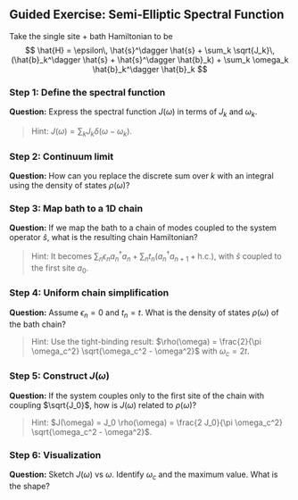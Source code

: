 ## **Guided Exercise: Semi-Elliptic Spectral Function**

Take the single site + bath Hamiltonian to be $$
\hat{H} = \epsilon\, \hat{s}^\dagger \hat{s} + \sum_k \sqrt{J_k}\, (\hat{b}_k^\dagger \hat{s} + \hat{s}^\dagger \hat{b}_k) + \sum_k \omega_k \hat{b}_k^\dagger \hat{b}_k
$$

### **Step 1: Define the spectral function**

**Question:** Express the spectral function $J(\omega)$ in terms of $J_k$ and $\omega_k$.

> Hint: $J(\omega) = \sum_k J_k \delta(\omega - \omega_k)$.

### **Step 2: Continuum limit**

**Question:** How can you replace the discrete sum over $k$ with an integral using the density of states $\rho(\omega)$?

### **Step 3: Map bath to a 1D chain**

**Question:** If we map the bath to a chain of modes coupled to the system operator $\hat{s}$, what is the resulting chain Hamiltonian?

> Hint: It becomes $\sum_n \epsilon_n a_n^\dagger a_n + \sum_n t_n (a_n^\dagger a_{n+1} + \text{h.c.})$, with $\hat{s}$ coupled to the first site $a_0$.

### **Step 4: Uniform chain simplification**

**Question:** Assume $\epsilon_n = 0$ and $t_n = t$. What is the density of states $\rho(\omega)$ of the bath chain?

> Hint: Use the tight-binding result: $\rho(\omega) = \frac{2}{\pi \omega_c^2} \sqrt{\omega_c^2 - \omega^2}$ with $\omega_c = 2t$.

### **Step 5: Construct** $J(\omega)$

**Question:** If the system couples only to the first site of the chain with coupling $\sqrt{J_0}$, how is $J(\omega)$ related to $\rho(\omega)$?

> Hint: $J(\omega) = J_0 \rho(\omega) = \frac{2 J_0}{\pi \omega_c^2} \sqrt{\omega_c^2 - \omega^2}$.

### **Step 6: Visualization**

**Question:** Sketch $J(\omega)$ vs $\omega$. Identify $\omega_c$ and the maximum value. What is the shape?
